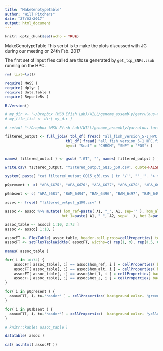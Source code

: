 ```yaml
---
title: "MakeGenotypeTable"
author: "Will Pitchers"
date: "27/02/2017"
output: html_document
---
```


```r
knitr::opts_chunk$set(echo = TRUE)
```

MakeGenotypeTable This script is to make the plots discussed with JG during our meeting on 24th Feb. 2017

The first set of input files called are those generated by `get_top_SNPs.qsub` running on the HPC.

```r

rm( list=ls())

require( MASS )
require( dplyr )
require( data.table )
require( ReporteRs )

R.Version()

```


```r


# my_dir <- "~/Dropbox (MSU Efish Lab)/WILL/genome_assembly/garrulous-turtle/assoc_output/"
# my_file_list <- dir( my_dir )

```



```r

# setwd( "~/Dropbox (MSU Efish Lab)/WILL/genome_assembly/garrulous-turtle/assoc_output/" )

filtered_output <- full_join( tbl_df( fread( "all_fish_version_5-1_HPC.filtered.snps_GQ20_geno75.assoc.fisher.csv" )),
                            tbl_df( fread( "all_fish_version_5-1_HPC.filtered.snps_GQ20_geno75.topSNPs.table" )), 
							by=c( "Scaf" = "CHROM", "SNP" = "POS") )


names( filtered_output ) <- gsub( ".GT", "", names( filtered_output ) )

write.csv( filtered_output, "filtered_output_GQ15_g50.csv", quote=FALSE )

system( paste( "cat filtered_output_GQ15_g50.csv | tr '/'", "'_'", "> temp && mv temp filtered_output_GQ15_g50.csv" ) )

```


```r

p0present <- c( "APA_6675", "APA_6676", "APA_6677", "APA_6678", "APA_6679", "APA_6680", "APA_6682", "APA_6683", "APA_6684", "APA_6685", "APA_6737", "BAM_6597", "COB_4018", "COB_4019", "IVI_3923", "IVI_4816", "IVI_4832", "IVI_4834", "IVI_4893", "IVI_4894", "IVI_4895", "IVI_4896", "IVI_4897", "IVI_4921", "IVI_4925", "MOV_6716", "MOV_6717", "MOV_6718", "MOV_6719", "MOV_6720", "MOV_6721", "MOV_6722", "MOV_6723", "MOV_6724", "MOV_6725" )

p0absent <- c( "APA_6681", "BAM_6494", "BAM_6496", "BAM_6497", "BAM_6498", "BAM_6499", "BAM_6500", "BAM_6501", "BAM_6502", "BAM_6598", "BAM_6599", "BAM_6602", "BAM_6603", "BAM_6604", "BAM_6605", "BAVA_6619", "BAVA_6620", "BAVA_6621", "BAVA_6622", "BAVA_6623", "BAVA_6624", "BAVA_6625", "BAVA_6626", "BAVA_6627", "COB_4004", "COB_4006", "COB_4027", "COB_4029" )

assoc <- fread( "filtered_output_g100.csv" )

assoc <- assoc %>% mutate( hom_ref=paste( A1, "_", A1, sep='' ), hom_alt=paste( A2, "_", A2, sep='' ), 
                          het_1=paste( A1, "_", A2, sep='' ), het_2=paste( A2, "_", A1, sep='' ) )

assoc_table <- assoc[ 1:10, 2:73 ]
assoc <- assoc[ 1:10, ]

assocFT <- FlexTable( assoc_table, header.cell.props=cellProperties( text.direction="tbrl" ) )
assocFT <- setFlexTableWidths( assocFT, widths=c( rep(1, 9), rep(0.5, 63) ) )

names( assoc_table )

for( i in 10:72) {
    assocFT[ assoc_table[, i] == assoc$hom_ref, i ] = cellProperties( background.color= "blue" )
    assocFT[ assoc_table[, i] == assoc$hom_alt, i ] = cellProperties( background.color= "red" )
    assocFT[ assoc_table[, i] == assoc$het_1, i ] = cellProperties( background.color= "pink" )
    assocFT[ assoc_table[, i] == assoc$het_2, i ] = cellProperties( background.color= "pink" )
}

for( i in p0present ) {
  assocFT[, i, to='header' ] = cellProperties( background.color= "green" )
}

for( i in p0absent ) {
  assocFT[, i, to='header'] = cellProperties(  background.color= "yellow" )
}

# knitr::kable( assoc_table )

```

```r

datatable( assoc )

cat( as.html( assocFT ))

```



